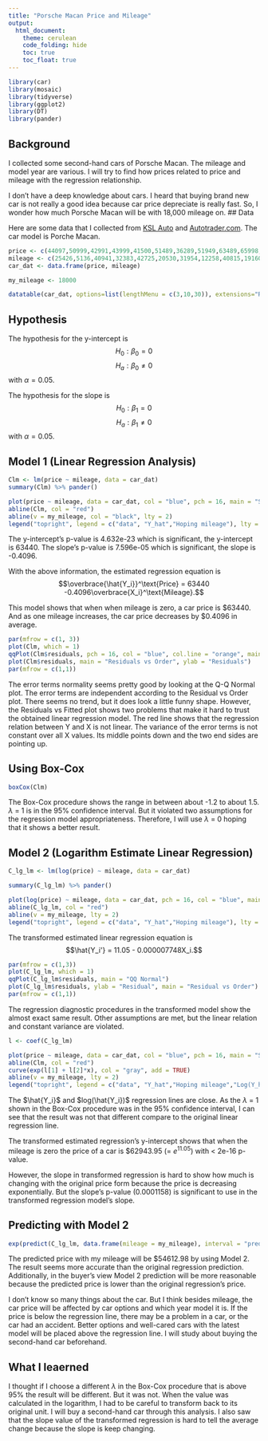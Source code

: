 ```yaml
---
title: "Porsche Macan Price and Mileage"
output: 
  html_document:
    theme: cerulean
    code_folding: hide
    toc: true
    toc_float: true
---
```


```r
library(car)
library(mosaic)
library(tidyverse)
library(ggplot2)
library(DT)
library(pander)
```



## Background

I collected some second-hand cars of Porsche Macan. The mileage and model year are various. I will try to find how prices related to price and mileage with the regression relationship.

I don't have a deep knowledge about cars. I heard that buying brand new car is not really a good idea because car price depreciate is really fast.
So, I wonder how much Porsche Macan will be with 18,000 mileage on.
## Data

Here are some data that I collected from [KSL Auto](https://cars.ksl.com/) and [Autotrader.com](https://www.autotrader.com/). The car model is Porche Macan.

```r
price <- c(44097,50999,42991,43999,41500,51489,36289,51949,63489,65998,41500,34750,38500,44900,55998,51397,51389,58221,59500,38846,34895,36958,38500,36289,58221,40000,39000,67489,63981,66320,65250,51489,58221,67480,71230,82710,66310,59870,69540,50500,54000,36289)
mileage <- c(25426,5136,40941,32383,42725,20530,31954,12258,40815,19160,42725,58269,44709,18000,43751,18403,20530,34974,64770,40436,25950,59069,47511,31954,34974,34941,25290,23032,26689,4710,2734,20530,34974,4049,3625,2649,2002,3490,3166,43768,52000,31954)
car_dat <- data.frame(price, mileage)

my_mileage <- 18000

datatable(car_dat, options=list(lengthMenu = c(3,10,30)), extensions="Responsive")

```

## Hypothesis

The hypothesis for the y-intercept is
$$H_0: \beta_0 = 0$$
$$H_a: \beta_0 \neq 0$$
with $\alpha = 0.05$.

The hypothesis for the slope is 
$$H_0: \beta_1 = 0$$
$$H_a: \beta_1 \neq 0$$
with $\alpha = 0.05$.

## Model 1 (Linear Regression Analysis)

```r
Clm <- lm(price ~ mileage, data = car_dat)
summary(Clm) %>% pander()

plot(price ~ mileage, data = car_dat, col = "blue", pch = 16, main = "Second-Hand Car Price vs Mileage \n (Porsche Macan)", xlab = "mileage (miles)", ylab = "price (USD)")
abline(Clm, col = "red")
abline(v = my_mileage, col = "black", lty = 2)
legend("topright", legend = c("data", "Y_hat","Hoping mileage"), lty = c(NA, 1, 2), pch = c(16, NA, NA), col = c("blue", "red", "black"))


```

The y-intercept's p-value is 4.632e-23 which is significant, the y-intercept is 63440. The slope's p-value is 7.596e-05 which is significant, the slope is -0.4096.


With the above information, the estimated regression equation is
$$\overbrace{\hat{Y_i}}^\text{Price} = 63440 -0.4096\overbrace{X_i}^\text{Mileage}.$$

This model shows that when when mileage is zero, a car price is \$63440. And as one mileage increases, the car price decreases by \$0.4096 in average.

```r
par(mfrow = c(1, 3))
plot(Clm, which = 1)
qqPlot(Clm$residuals, pch = 16, col = "blue", col.line = "orange", main = "QQ Normal")
plot(Clm$residuals, main = "Residuals vs Order", ylab = "Residuals")
par(mfrow = c(1,1))

```

The error terms normality seems pretty good by looking at the Q-Q Normal plot. The error terms are independent according to the Residual vs Order plot. There seems no trend, but it does look a little funny shape. However, the Residuals vs Fitted plot shows two problems that make it hard to trust the obtained linear regression model. The red line shows that the regression relation between Y and X is not linear. The variance of the error terms is not constant over all X values. Its middle points down and the two end sides are pointing up.

## Using Box-Cox

```r
boxCox(Clm)

```

The Box-Cox procedure shows the range in between about -1.2 to about 1.5. $\lambda$ = 1 is in the 95% confidence interval. But it violated two assumptions for the regression model appropriateness. Therefore, I will use $\lambda$ = 0 hoping that it shows a better result.

## Model 2 (Logarithm Estimate Linear Regression)

```r
C_lg_lm <- lm(log(price) ~ mileage, data = car_dat)

summary(C_lg_lm) %>% pander()

plot(log(price) ~ mileage, data = car_dat, pch = 16, col = "blue", main = "Logarithm Second-Hand Car Price vs Mileage \n (Porsche Macan)", xlab = "mileage (miles)", ylab = "logarithm scaled price (USD)" )
abline(C_lg_lm, col = "red")
abline(v = my_mileage, lty = 2)
legend("topright", legend = c("data", "Y_hat","Hoping mileage"), lty = c(NA, 1, 2), pch = c(16, NA, NA), col = c("blue", "red", "black"))

```

The transformed estimated linear regression equation is
$$\hat{Y_i'} = 11.05 - 0.000007748X_i.$$


```r
par(mfrow = c(1,3))
plot(C_lg_lm, which = 1)
qqPlot(C_lg_lm$residuals, main = "QQ Normal")
plot(C_lg_lm$residuals, ylab = "Residual", main = "Residual vs Order")
par(mfrow = c(1,1))

```

The regression diagnostic procedures in the transformed model show the almost exact same result. Other assumptions are met, but the linear relation and constant variance are violated.

```r
l <- coef(C_lg_lm)

plot(price ~ mileage, data = car_dat, col = "blue", pch = 16, main = "Second-Hand Car Price vs Mileage \n (Porsche Macan)", xlab = "mileage (miles)", ylab = "price (USD)")
abline(Clm, col = "red")
curve(exp(l[1] + l[2]*x), col = "gray", add = TRUE)
abline(v = my_mileage, lty = 2)
legend("topright", legend = c("data", "Y_hat","Hoping mileage","Log(Y_hat)"), lty = c(NA, 1, 2, 1), pch = c(16, NA, NA, NA), col = c("blue", "red", "black", "gray"))


```

The $\hat{Y_i}$ and $log(\hat{Y_i})$ regression lines are close. As the $\lambda$ = 1 shown in the Box-Cox procedure was in the 95% confidence interval, I can see that the result was not that different compare to the original linear regression line.

The transformed estimated regression's y-intercept shows that when the mileage is zero the price of a car is \$62943.95 (= $e^{11.05}$) with < 2e-16 p-value.

However, the slope in transformed regression is hard to show how much is changing with the original price form because the price is decreasing exponentially. But the slope's p-value (0.0001158) is significant to use in the transformed regression model's slope.


## Predicting with Model 2

```r
exp(predict(C_lg_lm, data.frame(mileage = my_mileage), interval = "predict")) %>% pander()

```
The predicted price with my mileage will be $54612.98 by using Model 2. The result seems more accurate than the original regression prediction. Additionally, in the buyer's view Model 2 prediction will be more reasonable because the predicted price is lower than the original regression's price.

I don't know so many things about the car. But I think besides mileage, the car price will be affected by car options and which year model it is. If the price is below the regression line, there may be a problem in a car, or the car had an accident. Better options and well-cared cars with the latest model will be placed above the regression line. I will study about buying the second-hand car beforehand.

## What I leaerned
I thought if I choose a different  $\lambda$ in the Box-Cox procedure that is above 95% the result will be different. But it was not. When the value was calculated in the logarithm, I had to be careful to transform back to its original unit. I will buy a second-hand car through this analysis. I also saw that the slope value of the transformed regression is hard to tell the average change because the slope is keep changing.
